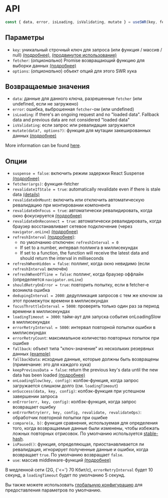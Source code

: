 
# API

```js
const { data, error, isLoading, isValidating, mutate } = useSWR(key, fetcher, options)
```

## Параметры

- `key`: уникальный строчный ключ для запроса (или функция / массив / null) [(подробнее)](/docs/arguments), [(продвинутое использование)](/docs/conditional-fetching)
- `fetcher`: (_опционально_) Promise возвращающий функцию для выборки данных [(подробнее)](/docs/data-fetching)
- `options`: (_опционально_) объект опций для этого SWR хука

## Возвращаемые значения

- `data`: данные для данного ключа, разрешенные `fetcher` (или undefined, если не загружено)
- `error`: ошибка, выброшенная `fetcher`-ом (или undefined)
- `isLoading`: if there's an ongoing request and no "loaded data". Fallback data and previous data are not considered "loaded data"
- `isValidating`: если запрос или ревалидация загружается
- `mutate(data?, options?)`: функция для мутации закешированных данных [(подробнее)](/docs/mutation)

More information can be found [here](/docs/advanced/understanding-swr).

## Опции

- `suspense = false`: включить режим задержки React Suspense [(подробнее)](/docs/suspense)
- `fetcher(args)`: функция-fetcher
- `revalidateIfStale = true`: automatically revalidate even if there is stale data [(details)](/docs/revalidation#disable-automatic-revalidations)
- `revalidateOnMount`: включить или отключить автоматическую ревалидацию при монтировании компонента
- `revalidateOnFocus = true`: автоматически ревалидировать, когда окно фокусируется [(подробнее)](/docs/revalidation)
- `revalidateOnReconnect = true`: автоматически ревалидировать, когда браузер восстанавливает сетевое подключение (через `navigator.onLine`) [(подробнее)](/docs/revalidation)
- `refreshInterval` [(подробнее)](/docs/revalidation):
  - по умолчанию отключен: `refreshInterval = 0`
  - If set to a number, интервал поллинга в миллисекундах
  - If set to a function, the function will receive the latest data and should return the interval in milliseconds
- `refreshWhenHidden = false`: поллинг, когда окно невидимо (если `refreshInterval` включён)
- `refreshWhenOffline = false`: поллинг, когда браузер оффлайн (определяется `navigator.onLine`)
- `shouldRetryOnError = true`: повторить попытку, если в fetcher-е возникла ошибка
- `dedupingInterval = 2000`: дедупликация запросов с тем же ключом за этот промежуток времени в миллисекундах
- `focusThrottleInterval = 5000`: проверять только один раз за период времени в миллисекундах
- `loadingTimeout = 3000`: тайм-аут для запуска события onLoadingSlow в миллисекундах
- `errorRetryInterval = 5000`: интервал повторной попытки ошибки в миллисекундах
- `errorRetryCount`: максимальное количество повторных попыток при ошибке
- `fallback`: объект типа "ключ-значение" из нескольких резервных данных [(example)](/docs/with-nextjs)
- `fallbackData`: исходные данные, которые должны быть возвращены (примечание: это для каждого хука)
- `keepPreviousData = false`: return the previous key's data until the new data has been loaded [(подробнее)](/docs/advanced/understanding-swr#return-previous-data-for-better-ux)
- `onLoadingSlow(key, config)`: колбэк-функция, когда запрос загружается слишком долго (см. `loadingTimeout`)
- `onSuccess(data, key, config)`: колбэк-функция при успешном завершении запроса
- `onError(err, key, config)`: колбэк-функция, когда запрос возвращает ошибку
- `onErrorRetry(err, key, config, revalidate, revalidateOps)`: обработчик повторной попытки при ошибке
- `compare(a, b)`: функция сравнения, используемая для определения того, когда возвращаемые данные были изменены, чтобы избежать ложных повторных отрисовок. По умолчанию используется [stable-hash](https://github.com/shuding/stable-hash).
- `isPaused()`: функция, определяющая, приостанавливается ли ревалидация, игнорирует полученные данные и ошибки, когда возвращает `true`. По умолчанию возвращает `false`.
- `use`: массив middleware-функций [(подробнее)](/docs/middleware)

<Callout emoji="💡">
  В медленной сети (2G, {'<='} 70 Кбит/с), <code>errorRetryInterval</code> будет 10 секунд,
  а&nbsp;<code>loadingTimeout</code> будет по умолчанию 5 секунд.
</Callout>

Вы также можете использовать [глобальную конфигурацию](/docs/global-configuration) для предоставления параметров по умолчанию.
